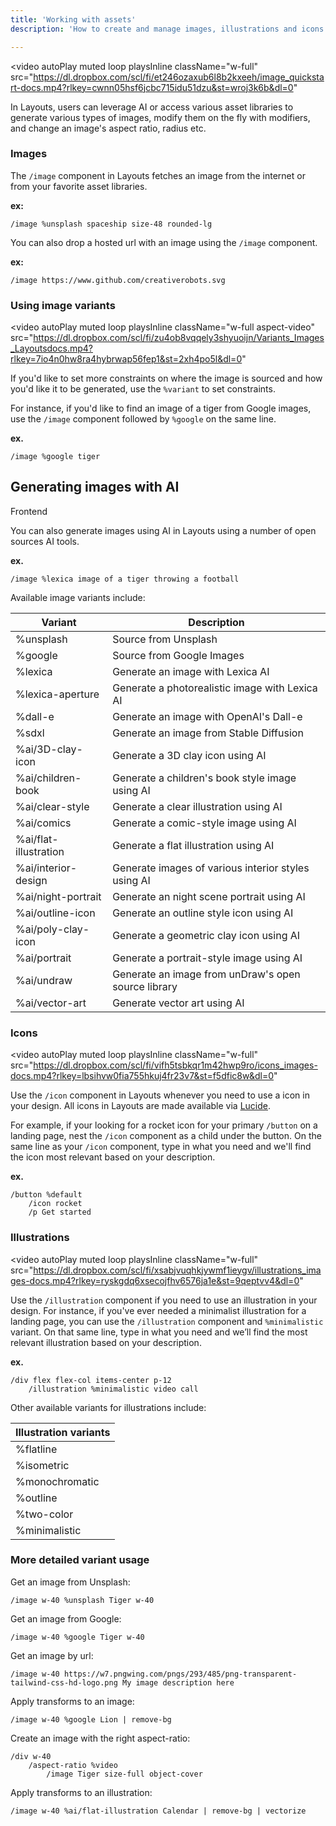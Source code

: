 ```yaml
---
title: 'Working with assets'
description: 'How to create and manage images, illustrations and icons in Layouts'

---
```

<video
  autoPlay
  muted
  loop
  playsInline
  className="w-full"
  src="https://dl.dropbox.com/scl/fi/et246ozaxub6l8b2kxeeh/image_quickstart-docs.mp4?rlkey=cwnn05hsf6jcbc715idu51dzu&st=wroj3k6b&dl=0"
></video>

In Layouts, users can leverage AI or access various asset libraries to generate various types of images, modify them on the fly with modifiers, and change an image's aspect ratio, radius etc.


### Images

The `/image` component in Layouts fetches an image from the internet or from your favorite asset libraries.


**ex:**
```syntax Layouts
/image %unsplash spaceship size-48 rounded-lg
```

You can also drop a hosted url with an image using the `/image` component. 

**ex:**
``` syntax Layouts 
/image https://www.github.com/creativerobots.svg
```

### Using image variants 

<video
  autoPlay
  muted
  loop
  playsInline
  className="w-full aspect-video"
  src="https://dl.dropbox.com/scl/fi/zu4ob8vqqely3shyuoijn/Variants_Images_Layoutsdocs.mp4?rlkey=7io4n0hw8ra4hybrwap56fep1&st=2xh4po5l&dl=0"
></video>


If you'd like to set more constraints on where the image is sourced and how you'd like it to be generated, use the `%variant` to set constraints.

For instance, if you'd like to find an image of a tiger from Google images, use the `/image` component followed by `%google` on the same line.

**ex.**
``` syntax Layouts
/image %google tiger
```

<div id="line_1" class="justify-start flex mt-[24px] gap-3 items-center">
  <h2 id="line_2" class="font-medium text-gray-800 text-base">Generating images with AI</h2>
    <div id="line_3" class="border bg-gradient-to-b from-blue-50 via-indigo-100 to-blue-100 border-blue-500/20 rounded-md py-0.5 px-1 h-min flex flex-col shadow-sm shadow-blue-500/20 w-fit items-center">
      <span class="text-[10px] font-medium text-blue-500">Frontend</span>
    </div>
</div>

You can also generate images using AI in Layouts using a number of open sources AI tools. 

**ex.**
``` syntax Layouts 
/image %lexica image of a tiger throwing a football
```


Available image variants include:
<table style={{
  width: '100%',
  borderCollapse: 'separate',
  borderSpacing: '0',
  border: '1px solid #e5e7eb',
  borderRadius: '8px',
  overflow: 'hidden',
  fontSize: '14px',
  marginBottom: '20px',
}}>
  <thead>
    <tr style={{ backgroundColor: '#f3f4f6' }}>
      <th style={{
        padding: '12px 16px',
        textAlign: 'left',
        fontWeight: 'bold',
        borderBottom: '2px solid #e5e7eb',
      }}>Variant</th>
      <th style={{
        padding: '12px 16px',
        textAlign: 'left',
        fontWeight: 'bold',
        borderBottom: '2px solid #e5e7eb',
      }}>Description</th>
    </tr>
  </thead>
  <tbody>
    <tr style={{ backgroundColor: '#ffffff' }}>
      <td style={{ padding: '12px 16px', borderBottom: '1px solid #e5e7eb', fontFamily: 'monospace', color: '#2563eb' }}>%unsplash</td>
      <td style={{ padding: '12px 16px', borderBottom: '1px solid #e5e7eb' }}>Source from Unsplash</td>
    </tr>
    <tr style={{ backgroundColor: '#f9fafb' }}>
      <td style={{ padding: '12px 16px', borderBottom: '1px solid #e5e7eb', fontFamily: 'monospace', color: '#2563eb' }}>%google</td>
      <td style={{ padding: '12px 16px', borderBottom: '1px solid #e5e7eb' }}>Source from Google Images</td>
    </tr>
    <tr style={{ backgroundColor: '#ffffff' }}>
      <td style={{ padding: '12px 16px', borderBottom: '1px solid #e5e7eb', fontFamily: 'monospace', color: '#2563eb' }}>%lexica</td>
      <td style={{ padding: '12px 16px', borderBottom: '1px solid #e5e7eb' }}>Generate an image with Lexica AI</td>
    </tr>
    <tr style={{ backgroundColor: '#f9fafb' }}>
      <td style={{ padding: '12px 16px', borderBottom: '1px solid #e5e7eb', fontFamily: 'monospace', color: '#2563eb' }}>%lexica-aperture</td>
      <td style={{ padding: '12px 16px', borderBottom: '1px solid #e5e7eb' }}>Generate a photorealistic image with Lexica AI</td>
    </tr>
    <tr style={{ backgroundColor: '#ffffff' }}>
      <td style={{ padding: '12px 16px', borderBottom: '1px solid #e5e7eb', fontFamily: 'monospace', color: '#2563eb' }}>%dall-e</td>
      <td style={{ padding: '12px 16px', borderBottom: '1px solid #e5e7eb' }}>Generate an image with OpenAI's Dall-e</td>
    </tr>
    <tr style={{ backgroundColor: '#f9fafb' }}>
      <td style={{ padding: '12px 16px', borderBottom: '1px solid #e5e7eb', fontFamily: 'monospace', color: '#2563eb' }}>%sdxl</td>
      <td style={{ padding: '12px 16px', borderBottom: '1px solid #e5e7eb' }}>Generate an image from Stable Diffusion</td>
    </tr>
    <tr style={{ backgroundColor: '#ffffff' }}>
      <td style={{ padding: '12px 16px', borderBottom: '1px solid #e5e7eb', fontFamily: 'monospace', color: '#2563eb' }}>%ai/3D-clay-icon</td>
      <td style={{ padding: '12px 16px', borderBottom: '1px solid #e5e7eb' }}>Generate a 3D clay icon using AI</td>
    </tr>
    <tr style={{ backgroundColor: '#f9fafb' }}>
      <td style={{ padding: '12px 16px', borderBottom: '1px solid #e5e7eb', fontFamily: 'monospace', color: '#2563eb' }}>%ai/children-book</td>
      <td style={{ padding: '12px 16px', borderBottom: '1px solid #e5e7eb' }}>Generate a children's book style image using AI</td>
    </tr>
    <tr style={{ backgroundColor: '#ffffff' }}>
      <td style={{ padding: '12px 16px', borderBottom: '1px solid #e5e7eb', fontFamily: 'monospace', color: '#2563eb' }}>%ai/clear-style</td>
      <td style={{ padding: '12px 16px', borderBottom: '1px solid #e5e7eb' }}>Generate a clear illustration using AI</td>
    </tr>
    <tr style={{ backgroundColor: '#f9fafb' }}>
      <td style={{ padding: '12px 16px', borderBottom: '1px solid #e5e7eb', fontFamily: 'monospace', color: '#2563eb' }}>%ai/comics</td>
      <td style={{ padding: '12px 16px', borderBottom: '1px solid #e5e7eb' }}>Generate a comic-style image using AI</td>
    </tr>
    <tr style={{ backgroundColor: '#ffffff' }}>
      <td style={{ padding: '12px 16px', borderBottom: '1px solid #e5e7eb', fontFamily: 'monospace', color: '#2563eb' }}>%ai/flat-illustration</td>
      <td style={{ padding: '12px 16px', borderBottom: '1px solid #e5e7eb' }}>Generate a flat illustration using AI</td>
    </tr>
    <tr style={{ backgroundColor: '#f9fafb' }}>
      <td style={{ padding: '12px 16px', borderBottom: '1px solid #e5e7eb', fontFamily: 'monospace', color: '#2563eb' }}>%ai/interior-design</td>
      <td style={{ padding: '12px 16px', borderBottom: '1px solid #e5e7eb' }}>Generate images of various interior styles using AI</td>
    </tr>
    <tr style={{ backgroundColor: '#ffffff' }}>
      <td style={{ padding: '12px 16px', borderBottom: '1px solid #e5e7eb', fontFamily: 'monospace', color: '#2563eb' }}>%ai/night-portrait</td>
      <td style={{ padding: '12px 16px', borderBottom: '1px solid #e5e7eb' }}>Generate an night scene portrait using AI</td>
    </tr>
    <tr style={{ backgroundColor: '#f9fafb' }}>
      <td style={{ padding: '12px 16px', borderBottom: '1px solid #e5e7eb', fontFamily: 'monospace', color: '#2563eb' }}>%ai/outline-icon</td>
      <td style={{ padding: '12px 16px', borderBottom: '1px solid #e5e7eb' }}>Generate an outline style icon using AI</td>
    </tr>
    <tr style={{ backgroundColor: '#ffffff' }}>
      <td style={{ padding: '12px 16px', borderBottom: '1px solid #e5e7eb', fontFamily: 'monospace', color: '#2563eb' }}>%ai/poly-clay-icon</td>
      <td style={{ padding: '12px 16px', borderBottom: '1px solid #e5e7eb' }}>Generate a geometric clay icon using AI</td>
    </tr>
    <tr style={{ backgroundColor: '#f9fafb' }}>
      <td style={{ padding: '12px 16px', borderBottom: '1px solid #e5e7eb', fontFamily: 'monospace', color: '#2563eb' }}>%ai/portrait</td>
      <td style={{ padding: '12px 16px', borderBottom: '1px solid #e5e7eb' }}>Generate a portrait-style image using AI</td>
    </tr>
    <tr style={{ backgroundColor: '#ffffff' }}>
      <td style={{ padding: '12px 16px', borderBottom: '1px solid #e5e7eb', fontFamily: 'monospace', color: '#2563eb' }}>%ai/undraw</td>
      <td style={{ padding: '12px 16px', borderBottom: '1px solid #e5e7eb' }}>Generate an image from unDraw's open source library</td>
    </tr>
    <tr style={{ backgroundColor: '#f9fafb' }}>
      <td style={{ padding: '12px 16px', fontFamily: 'monospace', color: '#2563eb' }}>%ai/vector-art</td>
      <td style={{ padding: '12px 16px' }}>Generate vector art using AI</td>
    </tr>
  </tbody>
</table>

### Icons

<video
  autoPlay
  muted
  loop
  playsInline
  className="w-full"
  src="https://dl.dropbox.com/scl/fi/vifh5tsbkqr1m42hwp9ro/icons_images-docs.mp4?rlkey=lbsihvw0fia755hkuj4fr23v7&st=f5dfic8w&dl=0"
></video>

Use the `/icon` component in Layouts whenever you need to use a icon in your design. All icons in Layouts are made available via [Lucide](https://lucide.dev/).

For example, if your looking for a rocket icon for your primary `/button` on a landing page, nest the `/icon` component as a child under the button. On the same line as your `/icon` component, type in what you need and we'll find the icon most relevant based on your description. 

**ex.**
```
/button %default
	/icon rocket 
	/p Get started 
```

### Illustrations

<video
  autoPlay
  muted
  loop
  playsInline
  className="w-full"
  src="https://dl.dropbox.com/scl/fi/xsabjvuqhkjywmf1ieygv/illustrations_images-docs.mp4?rlkey=ryskgdq6xsecojfhv6576ja1e&st=9qeptvv4&dl=0"
></video>


Use the `/illustration` component if you need to use an illustration in your design. 
For instance, if you've ever needed a minimalist illustration for a landing page, you can use the `/illustration` component and `%minimalistic` variant. On that same line, type in what you need and we’ll find the most relevant illustration based on your description.

**ex.**
``` syntax Layouts
/div flex flex-col items-center p-12
	/illustration %minimalistic video call
```
Other available variants for illustrations include: 
<table style={{
  width: '100%',
  maxWidth: '400px',
  borderCollapse: 'separate',
  borderSpacing: '0',
  border: '1px solid #e5e7eb',
  borderRadius: '8px',
  overflow: 'hidden',
  fontSize: '14px',
  marginBottom: '20px',
  boxShadow: '0 1px 3px 0 rgba(0, 0, 0, 0.1), 0 1px 2px 0 rgba(0, 0, 0, 0.06)',
}}>
  <thead>
    <tr style={{ backgroundColor: '#f3f4f6' }}>
      <th style={{
        padding: '12px 16px',
        textAlign: 'left',
        fontWeight: 'bold',
        borderBottom: '2px solid #e5e7eb',
      }}>Illustration variants</th>
    </tr>
  </thead>
  <tbody>
    <tr style={{ backgroundColor: '#ffffff' }}>
      <td style={{ padding: '12px 16px', borderBottom: '1px solid #e5e7eb', fontFamily: 'monospace', color: '#2563eb' }}>%flatline</td>
    </tr>
    <tr style={{ backgroundColor: '#f9fafb' }}>
      <td style={{ padding: '12px 16px', borderBottom: '1px solid #e5e7eb', fontFamily: 'monospace', color: '#2563eb' }}>%isometric</td>
    </tr>
    <tr style={{ backgroundColor: '#ffffff' }}>
      <td style={{ padding: '12px 16px', borderBottom: '1px solid #e5e7eb', fontFamily: 'monospace', color: '#2563eb' }}>%monochromatic</td>
    </tr>
    <tr style={{ backgroundColor: '#f9fafb' }}>
      <td style={{ padding: '12px 16px', borderBottom: '1px solid #e5e7eb', fontFamily: 'monospace', color: '#2563eb' }}>%outline</td>
    </tr>
    <tr style={{ backgroundColor: '#ffffff' }}>
      <td style={{ padding: '12px 16px', borderBottom: '1px solid #e5e7eb', fontFamily: 'monospace', color: '#2563eb' }}>%two-color</td>
    </tr>
    <tr style={{ backgroundColor: '#f9fafb' }}>
      <td style={{ padding: '12px 16px', fontFamily: 'monospace', color: '#2563eb' }}>%minimalistic</td>
    </tr>
  </tbody>
</table>

### More detailed variant usage

Get an image from Unsplash:
```syntax Layouts
/image w-40 %unsplash Tiger w-40
```

Get an image from Google:
```syntax Layouts
/image w-40 %google Tiger w-40
```

Get an image by url:
```syntax Layouts
/image w-40 https://w7.pngwing.com/pngs/293/485/png-transparent-tailwind-css-hd-logo.png My image description here
```

Apply transforms to an image:
```syntax Layouts
/image w-40 %google Lion | remove-bg
```

Create an image with the right aspect-ratio:
```syntax Layouts
/div w-40
	/aspect-ratio %video
		/image Tiger size-full object-cover
```

Apply transforms to an illustration:
```syntax Layouts
/image w-40 %ai/flat-illustration Calendar | remove-bg | vectorize
```

